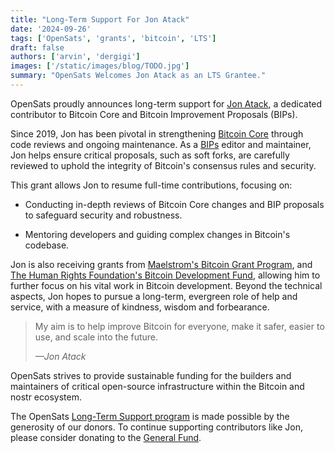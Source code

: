 ```yaml
---
title: "Long-Term Support For Jon Atack"
date: '2024-09-26'
tags: ['OpenSats', 'grants', 'bitcoin', 'LTS']
draft: false
authors: ['arvin', 'dergigi']
images: ['/static/images/blog/TODO.jpg']
summary: "OpenSats Welcomes Jon Atack as an LTS Grantee."
---
```


OpenSats proudly announces long-term support for [Jon
Atack](https://jonatack.github.io/), a dedicated contributor to Bitcoin Core and
Bitcoin Improvement Proposals (BIPs).

Since 2019, Jon has been pivotal in strengthening [Bitcoin
Core](https://github.com/bitcoin/bitcoin) through code reviews and ongoing
maintenance. As a [BIPs](https://github.com/bitcoin/bips#) editor and
maintainer, Jon helps ensure critical proposals, such as soft forks, are
carefully reviewed to uphold the integrity of Bitcoin's consensus rules and
security.

This grant allows Jon to resume full-time contributions, focusing on:

- Conducting in-depth reviews of Bitcoin Core changes and BIP proposals to
  safeguard security and robustness.

- Mentoring developers and guiding complex changes in Bitcoin's codebase.

Jon is also receiving grants from [Maelstrom's Bitcoin Grant
Program](https://maelstrom.fund/bitcoin-grant-program/), and [The Human Rights
Foundation's Bitcoin Development Fund](https://hrf.org/devfund), allowing him to
further focus on his vital work in Bitcoin development. Beyond the technical
aspects, Jon hopes to pursue a long-term, evergreen role of help and service,
with a measure of kindness, wisdom and forbearance.

>My aim is to help improve Bitcoin for everyone, make it safer, easier to use,
>and scale into the future.
>
><cite>—Jon Atack</cite>

OpenSats strives to provide sustainable funding for the builders and maintainers
of critical open-source infrastructure within the Bitcoin and nostr ecosystem.

The OpenSats [Long-Term Support
program](/blog/announcing-lts-grant-program-to-support-bitcoin-core-contributors)
is made possible by the generosity of our donors. To continue supporting
contributors like Jon, please consider donating to the [General
Fund](/funds/general).

<center>
    <DonateToGeneralFundButton/>
</center>
